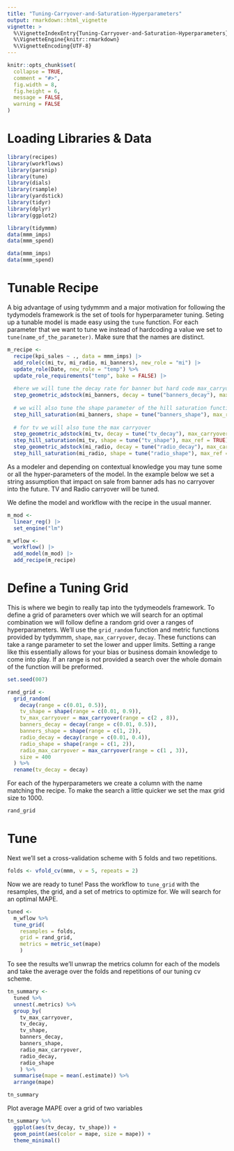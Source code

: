 ```yaml
---
title: "Tuning-Carryover-and-Saturation-Hyperparameters"
output: rmarkdown::html_vignette
vignette: >
  %\VignetteIndexEntry{Tuning-Carryover-and-Saturation-Hyperparameters}
  %\VignetteEngine{knitr::rmarkdown}
  %\VignetteEncoding{UTF-8}
---
```


```r
knitr::opts_chunk$set(
  collapse = TRUE,
  comment = "#>",
  fig.width = 8,
  fig.height = 6,
  message = FALSE,
  warning = FALSE
)
```

# Loading Libraries & Data

```r
library(recipes)
library(workflows)
library(parsnip)
library(tune)
library(dials)
library(rsample)
library(yardstick)
library(tidyr)
library(dplyr)
library(ggplot2)

library(tidymmm)
data(mmm_imps)
data(mmm_spend)

data(mmm_imps)
data(mmm_spend)
```

# Tunable Recipe

A big advantage of using tydymmm and a major motivation for following the tydymodels framework is the set of tools for hyperparameter tuning. Seting up a tunable model is made easy using the `tune` function. For each parameter that we want to tune we instead of hardcoding a value we set to `tune(name_of_the_parameter)`. Make sure that the names are distinct.

```r
m_recipe <-
  recipe(kpi_sales ~ ., data = mmm_imps) |>
  add_role(c(mi_tv, mi_radio, mi_banners), new_role = "mi") |>
  update_role(Date, new_role = "temp") %>%
  update_role_requirements("temp", bake = FALSE) |>
  
  #here we will tune the decay rate for banner but hard code max_carryover to 1 i.e. no carryover
  step_geometric_adstock(mi_banners, decay = tune("banners_decay"), max_carryover = 1) |>
  
  # we will also tune the shape parameter of the hill saturation function
  step_hill_saturation(mi_banners, shape = tune("banners_shape"), max_ref = TRUE) |>
  
  # for tv we will also tune the max carryover
  step_geometric_adstock(mi_tv, decay = tune("tv_decay"), max_carryover = tune("tv_max_carryover")) |>
  step_hill_saturation(mi_tv, shape = tune("tv_shape"), max_ref = TRUE) |>
  step_geometric_adstock(mi_radio, decay = tune("radio_decay"), max_carryover = tune("radio_max_carryover")) |>
  step_hill_saturation(mi_radio, shape = tune("radio_shape"), max_ref = TRUE)
```


As a modeler and depending on contextual knowledge you may tune some or all the hyper-parameters of the model. In the example below we set a string assumption that impact on sale from banner ads has no carryover into the future. TV and Radio carryover will be tuned.

We define the model and workflow with the recipe in the usual manner.

```r
m_mod <-
  linear_reg() |>
  set_engine("lm")

m_wflow <-
  workflow() |>
  add_model(m_mod) |>
  add_recipe(m_recipe)
```

# Define a Tuning Grid

This is where we begin to really tap into the tydymeodels framework. To define a grid of parameters over which we will search for an optimal combination we will follow define a random grid over a ranges of hyperparameters. We'll use the `grid_random` function and metric functions provided by tydymmm, `shape`, `max_carryover`, `decay`. These functions can take a range parameter to set the lower and upper limits. Setting a range like this essentially allows for your bias or business domain knowledge to come into play. If an range is not provided a search over the whole domain of the function will be preformed. 

```r
set.seed(007)

rand_grid <-
  grid_random(
    decay(range = c(0.01, 0.5)),
    tv_shape = shape(range = c(0.01, 0.9)),
    tv_max_carryover = max_carryover(range = c(2 , 8)),
    banners_decay = decay(range = c(0.01, 0.5)),
    banners_shape = shape(range = c(1, 2)),
    radio_decay = decay(range = c(0.01, 0.4)),
    radio_shape = shape(range = c(1, 2)),
    radio_max_carryover = max_carryover(range = c(1 , 3)),
    size = 400
  ) %>%
  rename(tv_decay = decay)
```

For each of the hyperparameters we create a column with the name matching the recipe. To make the search a little quicker we set the max grid size to 1000.

```r
rand_grid
```

# Tune

Next we'll set a cross-validation scheme with 5 folds and two repetitions. 

```r
folds <- vfold_cv(mmm, v = 5, repeats = 2)
```

Now we are ready to tune! Pass the workflow to `tune_grid` with the resamples, the grid, and a set of metrics to optimize for. We will search for an optimal MAPE.

```r
tuned <- 
  m_wflow %>% 
  tune_grid(
    resamples = folds, 
    grid = rand_grid, 
    metrics = metric_set(mape)
    )
```

To see the results we'll unwrap the metrics column for each of the models and take the average over the folds and repetitions of our tuning cv scheme.

```r
tn_summary <- 
  tuned %>%
  unnest(.metrics) %>%
  group_by(
    tv_max_carryover,
    tv_decay,
    tv_shape,
    banners_decay,
    banners_shape,
    radio_max_carryover,
    radio_decay,
    radio_shape
    ) %>%
  summarise(mape = mean(.estimate)) %>%
  arrange(mape)

tn_summary
```

Plot average MAPE over a grid of two variables

```r
tn_summary %>%
  ggplot(aes(tv_decay, tv_shape)) +
  geom_point(aes(color = mape, size = mape)) +
  theme_minimal()
```

